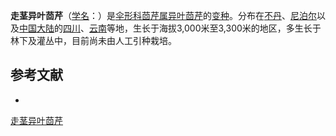 {{NoteTA|G1=LS}}
{{Infraspeciesbox
| name = 走茎异叶茴芹
| status = 
| status_system = 
| image = 
| species link = 异叶茴芹
| species = diversifolia
| varietas = stolonifera
| authority = Hand. -Mazz.
}}

'''走茎异叶茴芹'''（[[学名|学名]]：{{lang|la|''Pimpinella diversifolia'' var. ''stolonifera''}}）是[[伞形科|伞形科]][[茴芹属|茴芹属]][[异叶茴芹|异叶茴芹]]的[[变种|变种]]。分布在[[不丹|不丹]]、[[尼泊尔|尼泊尔]]以及[[中国大陆|中国大陆]]的[[四川|四川]]、[[云南|云南]]等地，生长于海拔3,000米至3,300米的地区，多生长于林下及灌丛中，目前尚未由人工引种栽培。

== 参考文献 ==
<div class="references-small">
* {{cite web| url =http://www.bioinfo.cn/db05/KmzwSpecies.php?action=view&id=29787| title =走茎异叶茴芹（变种）| work =《中国高等植物数据库全库》| publisher =中国科学院微生物研究所| author =昆明植物研究所| accessdate =2009-02-26| deadurl =yes| archiveurl =https://web.archive.org/web/20160305041233/http://www.bioinfo.cn/db05/KmzwSpecies.php?action=view&id=29787| archivedate =2016-03-05}}
</div>
{{Taxonbar|from=Q18382225}}

[[Category:茴芹属|走茎异叶茴芹]]


{{Apiales-stub}}